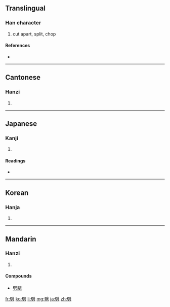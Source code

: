 ==Translingual==

===Han character===
{{Han char|rn=18|rad=刀|as=13|sn=15|four=7022<sub>7</sub>|canj=尸十尸竹 (SJSH)}}

# cut apart, split, chop

====References====
* {{Han ref|kx=0144.380|dkj=02223|dj=0325.150|hdz=10357.050|uh=5288|ud=21128|bh=BC41|bd=48193}}

----

==Cantonese==

===Hanzi===
{{yue-hanzi|jyut=|y=pek3, pik1}}

# {{defn|Cantonese}}

----

==Japanese==

===Kanji===
{{ja-kanji|grade=|rs=刀13}}

# {{defn|Japanese}}

====Readings====
* {{ja-readings|on=[[へき]] (heki), [[ひゃく]] (hyaku)|kun=[[さく]] (saku), [[つんざく]] (tsunzaku)}}

----

==Korean==

===Hanja===
{{ko-hanja|hangeul=벽|rv=byeok|mr=pyŏk}}

# {{defn|Korean}}

----

==Mandarin==

===Hanzi===
{{cmn-hanzi|pin=[[pī]] ([[pi1]]), [[pǐ]] ([[pi3]])|wg=p'i<sup>1</sup>, p'i<sup>3</sup>}}

# {{defn|Mandarin}}
====Compounds====
*[[劈腿]]

[[fr:劈]]
[[ko:劈]]
[[li:劈]]
[[mg:劈]]
[[ja:劈]]
[[zh:劈]]